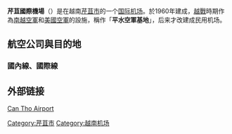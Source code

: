 {{for|同一機場的軍用歷史|平水空軍基地}}
{{Infobox Airport
|airport_name = 芹苴國際機場<br>Cần Thơ International Airport<br>Cảng hàng không Cần Thơ
|photo = Nha Ga HK CHKQT Can Tho 2.jpg
|type = 民用
|run by = 越南南部機場局
|opened =
|city = [[越南|越南]][[芹苴市|芹苴市]][[平水郡|平水郡]]
|distance_to_city =
|elevation = 9呎(3米)
|IATA = VCA
|ICAO = VVCT
|coordinates  ={{coord|10|05|07|N|105|42|43|E|type:airport}}
|runway1_heading = 06/24
|runway1_feet = 7,886
|runway1_meter = 2,400
|runway1_surface = 瀝青
|runway2_heading =
|runway2_feet =
|runway2_meter =
|runway2_surface =
}}

'''芹苴國際機場'''（{{lang-vi|Sân bay Cần Thơ}}）是在越南[[芹苴市|芹苴市]]的一个[[机场|国际机场]]。於1960年建成，[[越戰|越戰]]時期作為[[南越空軍|南越空軍]]和[[美國空軍|美國空軍]]的設施，稱作「'''平水空軍基地'''」，后来才改建成民用机场。

== 航空公司與目的地 ==

=== 國內線、國際線 ===
{{Airport-dest-list
| [[越南航空|越南航空]]| [[內排機場|河内]]、[[岘港国际机场|岘港]]、[[富国国际机场|富国岛]]、[[榮市機場|榮市]]、[[吉碑國際機場|海防]]<br>'''包機：'''[[台灣桃園國際機場|台北-桃園]]
| [[越竹航空|越竹航空]]| [[內排機場|河内]]、[[峴港國際機場|峴港]]、[[榮市機場|榮市]]、[[吉碑國際機場|海防]]、[[符吉機場|歸仁]]、[[富國國際機場|富國島]]
|{{nowrap| [[越捷航空|越捷航空]]}}| [[內排機場|河內]]、[[岘港国际机场|岘港]]、[[金蘭國際機場|芽莊]]、[[莲姜机场|大叻]]、[[吉碑國際機場|海防]]、[[壽春機場|清化]]、[[榮市國際機場|榮市]]、[[台灣桃園國際機場|台北-桃園]]、[[仁川國際機場|首爾-仁川]]
|{{nowrap| [[越南服務航空|越南服務航空]]}}|[[昆仑机场|昆仑岛]]、[[富国国际机场|富国岛]]、[[邦美蜀机场|邦美蜀]]、[[蓮姜機場|大勒]]
|{{nowrap| [[泰國越捷航空|泰國越捷航空]]}}|'''包機：'''[[蘇凡納布國際機場|曼谷-蘇凡納布]]
|{{nowrap| [[泰國亞洲航空|泰國亞洲航空]]}}|[[廊曼國際機場|曼谷-廊曼]]
|{{nowrap| [[亞洲航空|亞洲航空]]}}|[[吉隆坡國際機場|吉隆坡]]
}}

== 外部链接 ==
[http://www.flightstats.com/go/Airport/airportDetails.do?airportCode=VCA Can Tho Airport] {{Wayback|url=http://www.flightstats.com/go/Airport/airportDetails.do?airportCode=VCA |date=20130517152930 }}
{{越南機場}}
[[Category:芹苴市|Category:芹苴市]]
[[Category:越南机场|Category:越南机场]]